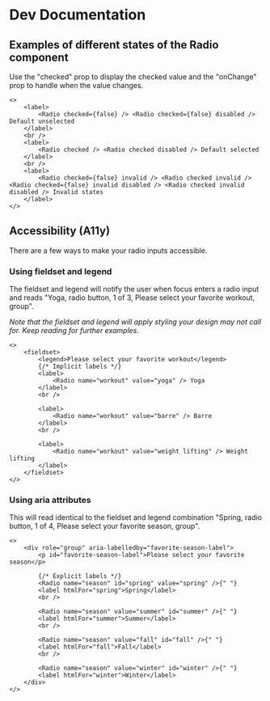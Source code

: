 # Dev Documentation

## Examples of different states of the Radio component

Use the "checked" prop to display the checked value and the "onChange" prop to handle when the value changes. 

```tsx
<>
    <label>
        <Radio checked={false} /> <Radio checked={false} disabled /> Default unselected
    </label>
    <br />
    <label>
        <Radio checked /> <Radio checked disabled /> Default selected
    </label>
    <br />
    <label>
        <Radio checked={false} invalid /> <Radio checked invalid /> <Radio checked={false} invalid disabled /> <Radio checked invalid disabled /> Invalid states
    </label>
</>
```

## Accessibility (A11y)

There are a few ways to make your radio inputs accessible. 

### Using fieldset and legend

The fieldset and legend will notify the user when focus enters a radio input and reads "Yoga, radio button, 1 of 3, Please select your favorite workout, group". 

_Note that the fieldset and legend will apply styling your design may not call for. Keep reading for further examples._

```tsx
<> 
    <fieldset>
        <legend>Please select your favorite workout</legend>
        {/* Implicit labels */}     
        <label>
            <Radio name="workout" value="yoga" /> Yoga
        </label>
        <br />
        
        <label>
            <Radio name="workout" value="barre" /> Barre
        </label>
        <br />
        
        <label>
            <Radio name="workout" value="weight lifting" /> Weight lifting
        </label>
    </fieldset>
</>
```

### Using aria attributes

This will read identical to the fieldset and legend combination "Spring, radio button, 1 of 4, Please select your favorite season, group". 

```tsx
<>
    <div role="group" aria-labelledby="favorite-season-label">
        <p id="favorite-season-label">Please select your favorite season</p>

        {/* Explicit labels */}
        <Radio name="season" id="spring" value="spring" />{" "}
        <label htmlFor="spring">Spring</label>
        <br />

        <Radio name="season" value="summer" id="summer" />{" "}    
        <label htmlFor="summer">Summer</label>
        <br />

        <Radio name="season" value="fall" id="fall" />{" "}
        <label htmlFor="fall">Fall</label>
        <br />

        <Radio name="season" value="winter" id="winter" />{" "}
        <label htmlFor="winter">Winter</label>
    </div>
</>
```
